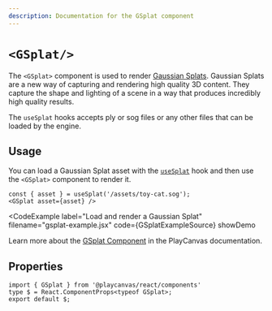 ```yaml
---
description: Documentation for the GSplat component
---
```


# `<GSplat/>`


The `<GSplat>` component is used to render [Gaussian Splats](https://api.playcanvas.com/engine/classes/GSplatComponent.html). Gaussian Splats are a new way of capturing and rendering high quality 3D content. They capture the shape and lighting of a scene in a way that produces incredibly high quality results.

The `useSplat` hooks accepts ply or sog files or any other files that can be loaded by the engine.

## Usage

You can load a Gaussian Splat asset with the [`useSplat`](./hooks/use-splat) hook and then use the `<GSplat>` component to render it.

```tsx
const { asset } = useSplat('/assets/toy-cat.sog');
<GSplat asset={asset} />
```

<CodeExample
  label="Load and render a Gaussian Splat"
  filename="gsplat-example.jsx"
  code={GSplatExampleSource}
  showDemo
>
  <Application>
    <Staging useLight={false} useGrid={false} camera={[2, 1, 2]} useControls={true}>
      <GSplatExample />
    </Staging>
  </Application>
</CodeExample>

Learn more about the [GSplat Component](https://api.playcanvas.com/engine/classes/GSplatComponent.html) in the PlayCanvas documentation.

## Properties

```tsx asTypedoc
import { GSplat } from '@playcanvas/react/components'
type $ = React.ComponentProps<typeof GSplat>;
export default $;
```
